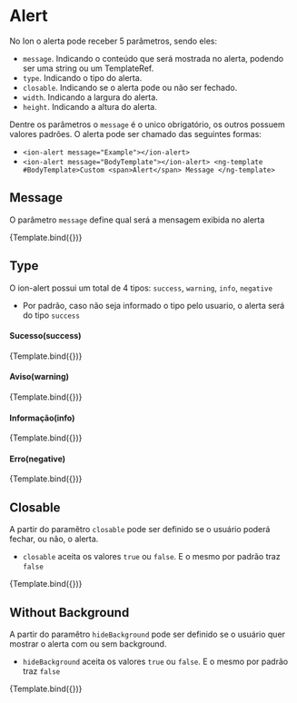 
<Meta title="Ion/Feedback/Alert" component={IonAlertComponent} />


# Alert

No Ion o alerta pode receber 5 parâmetros, sendo eles:

- `message`. Indicando o conteúdo que será mostrada no alerta, podendo ser uma string ou um TemplateRef.
- `type`. Indicando o tipo do alerta.
- `closable`. Indicando se o alerta pode ou não ser fechado.
- `width`. Indicando a largura do alerta.
- `height`. Indicando a altura do alerta.

Dentre os parâmetros o `message` é o unico obrigatório, os outros possuem valores padrões.
O alerta pode ser chamado das seguintes formas:

- `<ion-alert message="Example"></ion-alert>`
- `<ion-alert message="BodyTemplate"></ion-alert> <ng-template #BodyTemplate>Custom <span>Alert</span> Message </ng-template>`

## Message

O parâmetro `message` define qual será a mensagem exibida no alerta

<Canvas>
  <Story
    name="type: message"
    args={{
      message: 'Trying a new message',
    }}
    decorators={[
      moduleMetadata({
        imports: [CommonModule, IonSharedModule],
      }),
    ]}
  >
    {Template.bind({})}
  </Story>
</Canvas>

## Type

O ion-alert possui um total de 4 tipos: `success`, `warning`, `info`, `negative`

- Por padrão, caso não seja informado o tipo pelo usuario, o alerta será do tipo `success`

#### Sucesso(success)

<Canvas>
  <Story
    name="type: success"
    args={{
      message: 'Example of alert message',
    }}
    decorators={[
      moduleMetadata({
        imports: [CommonModule, IonSharedModule],
      }),
    ]}
  >
    {Template.bind({})}
  </Story>
</Canvas>

#### Aviso(warning)

<Canvas>
  <Story
    name="type: warning"
    args={{
      type: 'warning',
      message: 'Example of alert message',
    }}
    decorators={[
      moduleMetadata({
        imports: [CommonModule, IonSharedModule],
      }),
    ]}
  >
    {Template.bind({})}
  </Story>
</Canvas>

#### Informação(info)

<Canvas>
  <Story
    name="type: info"
    args={{
      type: 'info',
      message: 'Example of alert message',
    }}
    decorators={[
      moduleMetadata({
        imports: [CommonModule, IonSharedModule],
      }),
    ]}
  >
    {Template.bind({})}
  </Story>
</Canvas>

#### Erro(negative)

<Canvas>
  <Story
    name="type: negative"
    args={{
      type: 'negative',
      message: 'Example of alert message',
    }}
    decorators={[
      moduleMetadata({
        imports: [CommonModule, IonSharedModule],
      }),
    ]}
  >
    {Template.bind({})}
  </Story>
</Canvas>

## Closable

A partir do paramêtro `closable` pode ser definido se o usuário poderá fechar, ou não, o alerta.

- `closable` aceita os valores `true` ou `false`. E o mesmo por padrão traz `false`

<Canvas>
  <Story
    name="type: closable"
    args={{
      message: 'Example of alert message',
      closable: true,
    }}
    decorators={[
      moduleMetadata({
        imports: [CommonModule, IonSharedModule],
      }),
    ]}
  >
    {Template.bind({})}
  </Story>
</Canvas>

## Without Background

A partir do paramêtro `hideBackground` pode ser definido se o usuário quer mostrar o alerta com ou sem background.

- `hideBackground` aceita os valores `true` ou `false`. E o mesmo por padrão traz `false`

<Canvas>
  <Story
    name="type: without background"
    args={{
      message: 'Example of alert message',
      hideBackground: true,
    }}
    decorators={[
      moduleMetadata({
        imports: [CommonModule, IonSharedModule],
      }),
    ]}
  >
    {Template.bind({})}
  </Story>
</Canvas>
